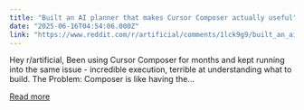 ```yaml
---
title: "Built an AI planner that makes Cursor Composer actually useful"
date: "2025-06-16T04:54:06.000Z"
link: "https://www.reddit.com/r/artificial/comments/1lck9g9/built_an_ai_planner_that_makes_cursor_composer/"
---
```


Hey r/artificial,
 Been using Cursor Composer for months and kept running into the same issue - incredible execution, terrible at understanding what to build.
 The Problem: Composer is like having the...

[Read more](https://www.reddit.com/r/artificial/comments/1lck9g9/built_an_ai_planner_that_makes_cursor_composer/)
